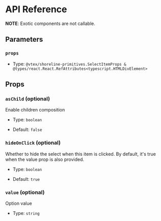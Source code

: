 # API Reference

**NOTE**: Exotic components are not callable.

## Parameters

### `props`

- Type: `@vtex/shoreline-primitives.SelectItemProps & @types/react.React.RefAttributes<typescript.HTMLDivElement>`

## Props

### `asChild` (optional)

Enable children composition

- Type: `boolean`

- Default: `false`

### `hideOnClick` (optional)

Whether to hide the select when this item is clicked. By default, it's true when the value prop is also provided.

- Type: `boolean`

- Default: `true`

### `value` (optional)

Option value

- Type: `string`
